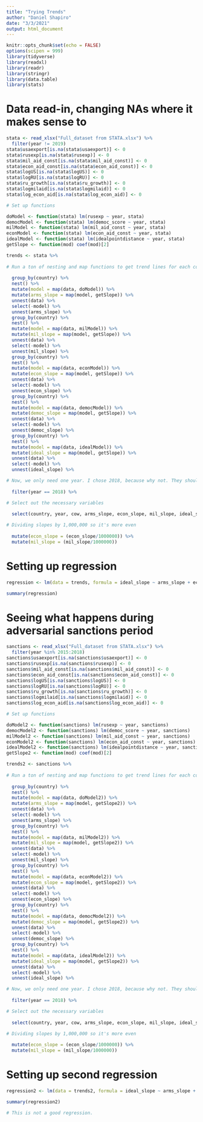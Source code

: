 ```yaml
---
title: "Trying Trends"
author: "Daniel Shapiro"
date: "3/3/2021"
output: html_document
---
```


```r
knitr::opts_chunk$set(echo = FALSE)
options(scipen = 999)
library(tidyverse)
library(readxl)
library(readr)
library(stringr)
library(data.table)
library(stats)
```

# Data read-in, changing NAs where it makes sense to

```r
stata <- read_xlsx("Full_dataset from STATA.xlsx") %>%
  filter(year != 2019)
stata$usaexport[is.na(stata$usaexport)] <- 0
stata$rusexp[is.na(stata$rusexp)] <- 0
stata$mil_aid_const[is.na(stata$mil_aid_const)] <- 0
stata$econ_aid_const[is.na(stata$econ_aid_const)] <- 0
stata$logUS[is.na(stata$logUS)] <- 0
stata$logRU[is.na(stata$logRU)] <- 0
stata$ru_growth[is.na(stata$ru_growth)] <- 0
stata$logmilaid[is.na(stata$logmilaid)] <- 0
stata$log_econ_aid[is.na(stata$log_econ_aid)] <- 0
```

```r

# Set up functions

doModel <- function(stata) lm(rusexp ~ year, stata)
democModel <- function(stata) lm(democ_score ~ year, stata)
milModel <- function(stata) lm(mil_aid_const ~ year, stata)
econModel <- function(stata) lm(econ_aid_const ~ year, stata)
idealModel <- function(stata) lm(idealpointdistance ~ year, stata)
getSlope <- function(mod) coef(mod)[2]

trends <- stata %>% 
  
# Run a ton of nesting and map functions to get trend lines for each country for each variable over the given time period.
  
  group_by(country) %>%
  nest() %>%
  mutate(model = map(data, doModel)) %>%
  mutate(arms_slope = map(model, getSlope)) %>%
  unnest(data) %>%
  select(-model) %>%
  unnest(arms_slope) %>%
  group_by(country) %>%
  nest() %>%
  mutate(model = map(data, milModel)) %>%
  mutate(mil_slope = map(model, getSlope)) %>%
  unnest(data) %>%
  select(-model) %>%
  unnest(mil_slope) %>%
  group_by(country) %>%
  nest() %>%
  mutate(model = map(data, econModel)) %>%
  mutate(econ_slope = map(model, getSlope)) %>%
  unnest(data) %>%
  select(-model) %>%
  unnest(econ_slope) %>%
  group_by(country) %>%
  nest() %>%
  mutate(model = map(data, democModel)) %>%
  mutate(democ_slope = map(model, getSlope)) %>%
  unnest(data) %>%
  select(-model) %>%
  unnest(democ_slope) %>%
  group_by(country) %>%
  nest() %>%
  mutate(model = map(data, idealModel)) %>%
  mutate(ideal_slope = map(model, getSlope)) %>%
  unnest(data) %>%
  select(-model) %>%
  unnest(ideal_slope) %>%

# Now, we only need one year. I chose 2018, because why not. They should all have the same values.
  
  filter(year == 2018) %>%

# Select out the necessary variables 
  
  select(country, year, cow, arms_slope, econ_slope, mil_slope, ideal_slope, democ_slope) %>%

# Dividing slopes by 1,000,000 so it's more even
  
  mutate(econ_slope = (econ_slope/1000000)) %>%
  mutate(mil_slope = (mil_slope/1000000))
```

# Setting up regression

```r
regression <- lm(data = trends, formula = ideal_slope ~ arms_slope + econ_slope + mil_slope + democ_slope)

summary(regression)
```

# Seeing what happens during adversarial sanctions period

```r
sanctions <- read_xlsx("Full_dataset from STATA.xlsx") %>%
  filter(year %in% 2015:2018)
sanctions$usaexport[is.na(sanctions$usaexport)] <- 0
sanctions$rusexp[is.na(sanctions$rusexp)] <- 0
sanctions$mil_aid_const[is.na(sanctions$mil_aid_const)] <- 0
sanctions$econ_aid_const[is.na(sanctions$econ_aid_const)] <- 0
sanctions$logUS[is.na(sanctions$logUS)] <- 0
sanctions$logRU[is.na(sanctions$logRU)] <- 0
sanctions$ru_growth[is.na(sanctions$ru_growth)] <- 0
sanctions$logmilaid[is.na(sanctions$logmilaid)] <- 0
sanctions$log_econ_aid[is.na(sanctions$log_econ_aid)] <- 0

# Set up functions

doModel2 <- function(sanctions) lm(rusexp ~ year, sanctions)
democModel2 <- function(sanctions) lm(democ_score ~ year, sanctions)
milModel2 <- function(sanctions) lm(mil_aid_const ~ year, sanctions)
econModel2 <- function(sanctions) lm(econ_aid_const ~ year, sanctions)
idealModel2 <- function(sanctions) lm(idealpointdistance ~ year, sanctions)
getSlope2 <- function(mod) coef(mod)[2]

trends2 <- sanctions %>% 
  
# Run a ton of nesting and map functions to get trend lines for each country for each variable over the given time period.
  
  group_by(country) %>%
  nest() %>%
  mutate(model = map(data, doModel2)) %>%
  mutate(arms_slope = map(model, getSlope2)) %>%
  unnest(data) %>%
  select(-model) %>%
  unnest(arms_slope) %>%
  group_by(country) %>%
  nest() %>%
  mutate(model = map(data, milModel2)) %>%
  mutate(mil_slope = map(model, getSlope2)) %>%
  unnest(data) %>%
  select(-model) %>%
  unnest(mil_slope) %>%
  group_by(country) %>%
  nest() %>%
  mutate(model = map(data, econModel2)) %>%
  mutate(econ_slope = map(model, getSlope2)) %>%
  unnest(data) %>%
  select(-model) %>%
  unnest(econ_slope) %>%
  group_by(country) %>%
  nest() %>%
  mutate(model = map(data, democModel2)) %>%
  mutate(democ_slope = map(model, getSlope2)) %>%
  unnest(data) %>%
  select(-model) %>%
  unnest(democ_slope) %>%
  group_by(country) %>%
  nest() %>%
  mutate(model = map(data, idealModel2)) %>%
  mutate(ideal_slope = map(model, getSlope2)) %>%
  unnest(data) %>%
  select(-model) %>%
  unnest(ideal_slope) %>%

# Now, we only need one year. I chose 2018, because why not. They should all have the same values.
  
  filter(year == 2018) %>%

# Select out the necessary variables 
  
  select(country, year, cow, arms_slope, econ_slope, mil_slope, ideal_slope, democ_slope) %>%

# Dividing slopes by 1,000,000 so it's more even
  
  mutate(econ_slope = (econ_slope/1000000)) %>%
  mutate(mil_slope = (mil_slope/1000000))
```

# Setting up second regression

```r
regression2 <- lm(data = trends2, formula = ideal_slope ~ arms_slope + econ_slope + mil_slope + democ_slope)

summary(regression2)

# This is not a good regression. 
```

